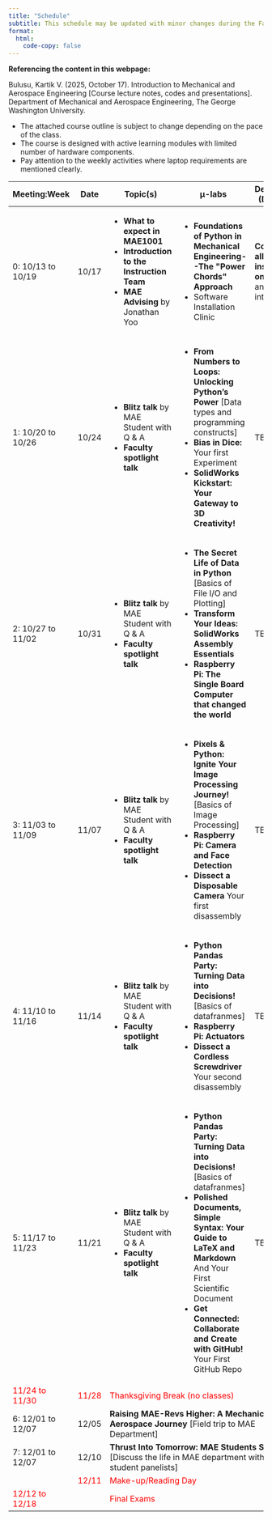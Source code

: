 ```yaml
---
title: "Schedule"
subtitle: This schedule may be updated with minor changes during the Fall 2025 semester
format:
  html:
    code-copy: false
---
```


<html>
<head>
    <style>
        body {
            -webkit-user-select: none; /* Safari */
            -moz-user-select: none; /* Firefox */
            -ms-user-select: none; /* IE10+/Edge */
            user-select: none; /* Standard */
        }
    </style>
</head>
<body>

:::{.callout-important}
**Referencing the content in this webpage:**

Bulusu, Kartik V. (2025, October 17). Introduction to Mechanical and Aerospace Engineering [Course lecture notes, codes and presentations]. Department of Mechanical and Aerospace Engineering, The George Washington University.
:::

:::{.callout-important}
- The attached course outline is subject to change depending on the pace of the class. 
- The course is designed with active learning modules with limited number of hardware components. 
- Pay attention to the weekly activities where laptop requirements are mentioned clearly.
<!-- - You are strongly encouraged to bring your own personal machine or laptop and participate with the [prerequisites](install-editor.qmd) installed.
 - Follow the instructions provided carefully and complete the required installations needed for this workshop. ([See prerequisites](install-editor.qmd))
 - Once you finish the **Steps 1, 2 and 3 in the installation instructions** in [prerequisites](install-editor.qmd), fill out the [Pre-workshop survey form](https://tinyurl.com/yrkacfd9). 
 - **You will be automatically entered into a raffle in the workshop on 10/12/2024 if you complete the installation check-in form.** -->
:::

```{=html}
<table style="width:100%">
    <colgroup>
        <col style="width:10%">
        <col style="width:5%">
        <col style="width:40%">
        <col style="width:35%">
        <col style="width:15%">
    </colgroup>
    <thead>
        <tr class="table-secondary">
            <th>Meeting:Week</th>   
            <th>Date</th>            
            <th>Topic(s)</th>
            <th>&mu;-labs</th>            
            <th>Deliverables (Due date)</th>             
            <!-- <th scope="col">Description and the $\mu $-lab </th> -->
        </tr>
    </thead>
    <tbody>
        <tr class="table-active">
            <td>0: 10/13 to 10/19</td>
            <td>10/17</td>  
            <td><ul>
                <li><strong>What to expect in MAE1001</strong></li>
                <li><strong>Introduction to the Instruction Team</strong></li>
                <li><strong>MAE Advising</strong> by Jonathan Yoo</li>
                <!-- <li>Prof. Plesniak or Prof. Shen's talk</li>                                 -->
            </td>                      
            <td><ul>
                <li><strong>Foundations of Python in Mechanical Engineering--The "Power Chords" Approach</strong></li>  
                <li>Software Installation Clinic</li>    
            </td>            
            <td><strong>Complete all installations on 10/17</strong> and enter into a raffle</td>      
        </tr>
        <tr class="table-active">
            <td>1: 10/20 to 10/26</td>
            <td>10/24</td>              
            <td><ul>
                <li><strong>Blitz talk</strong> by MAE Student with Q &amp; A </li>
                <li><strong>Faculty spotlight talk</strong></li>
                <!-- <li>MAE Advising by Jonathan Yoo</li> -->
                <!-- <li>Prof. Plesniak or Prof. Shen's talk</li>                                 -->
            </td>                      
            <td><ul>
                <li><strong>From Numbers to Loops: Unlocking Python’s Power</strong> [Data types and programming constructs]</li>  
                <li><strong>Bias in Dice:</strong> Your first Experiment</li>
                <li><strong>SolidWorks Kickstart: Your Gateway to 3D Creativity!</strong></li>                     
            </td>            
            <td>TBA</td>   
        </tr>
        <tr class="table-active">
            <td>2: 10/27 to 11/02</td>
            <td>10/31</td>            
            <td><ul>
                <li><strong>Blitz talk</strong> by MAE Student with Q &amp; A </li>
                <li><strong>Faculty spotlight talk</strong></li>
                <!-- <li>MAE Advising by Jonathan Yoo</li> -->
                <!-- <li>Prof. Plesniak or Prof. Shen's talk</li>                                 -->
            </td>          
            <td><ul>
                <li><strong>The Secret Life of Data in Python</strong> [Basics of File I/O and Plotting]</li>  
                <li><strong>Transform Your Ideas: SolidWorks Assembly Essentials</strong></li>                      
                <li><strong>Raspberry Pi: The Single Board Computer that changed the world</strong></li>                                                    
            </td>          
            <td>TBA</td>  
        </tr>
        <tr>
            <td>3: 11/03 to 11/09</td>
            <td>11/07</td>   
            <td><ul>
                <li><strong>Blitz talk</strong> by MAE Student with Q &amp; A </li>
                <li><strong>Faculty spotlight talk</strong></li>
                <!-- <li>MAE Advising by Jonathan Yoo</li> -->
                <!-- <li>Prof. Plesniak or Prof. Shen's talk</li>                                 -->
            </td>                     
            <td><ul>
                <li><strong>Pixels & Python: Ignite Your Image Processing Journey!</strong> [Basics of Image Processing]</li>  
                <li><strong>Raspberry Pi: Camera and Face Detection</strong></li>      
                <li><strong>Dissect a Disposable Camera</strong> Your first disassembly</li>     
            </td>            
            <td>TBA</td>
        </tr>        
        <tr class="table-active">
            <td>4: 11/10 to 11/16</td>
            <td>11/14</td>  
            <td><ul>
                <li><strong>Blitz talk</strong> by MAE Student with Q &amp; A </li>
                <li><strong>Faculty spotlight talk</strong></li>
                <!-- <li>MAE Advising by Jonathan Yoo</li> -->
                <!-- <li>Prof. Plesniak or Prof. Shen's talk</li>                                 -->
            </td> 
            <td><ul>
                <li><strong>Python Pandas Party: Turning Data into Decisions!</strong> [Basics of datafranmes]</li>  
                <li><strong>Raspberry Pi: Actuators</strong></li>  
                <li><strong>Dissect a Cordless Screwdriver</strong> Your second disassembly</li>                
            </td>            
            <td>TBA</td>
        </tr>             
        <tr>
            <td>5: 11/17 to 11/23</td>
            <td>11/21</td>            
            <td><ul>
                <li><strong>Blitz talk</strong> by MAE Student with Q &amp; A </li>
                <li><strong>Faculty spotlight talk</strong></li>
                <!-- <li>MAE Advising by Jonathan Yoo</li> -->
                <!-- <li>Prof. Plesniak or Prof. Shen's talk</li>                                 -->
            </td> 
            <td><ul>
                <li><strong>Python Pandas Party: Turning Data into Decisions!</strong> [Basics of datafranmes]</li>  
                <li><strong>Polished Documents, Simple Syntax: Your Guide to LaTeX and Markdown</strong> And Your First Scientific Document</li>     
                <li><strong>Get Connected: Collaborate and Create with GitHub!</strong> Your First GitHub Repo</li>                      
            </td>            
            <td>TBA</td>
        </tr>
        <tr class="table-active">
            <td style="color: red;">11/24 to 11/30</td>
            <td style="color: red;">11/28</td>            
            <td colspan="3" style="color: red;">Thanksgiving Break (no classes)</td>        
        </tr>         
        <tr>
            <td>6: 12/01 to 12/07</td>
            <td>12/05</td>            
            <td colspan="3"><strong>Raising MAE-Revs Higher: A Mechanical & Aerospace Journey</strong> [Field trip to MAE Department]</td>        
        </tr>   
        <tr>            
            <td>7: 12/01 to 12/07</td>
            <td>12/10</td>            
            <td colspan="3"><strong>Thrust Into Tomorrow: MAE Students Speak Out</strong> [Discuss the life in MAE department with the student panelists]</td>        
        </tr>    
        <!-- <tr class="table-info">
            <td> </td>
            <td style="color: red;">12/08</td>             
            <td colspan="4" style="color: red;" style="text-align: center;">Last Day of Classes</td>
        </tr>              -->
        <!-- <tr class="table-info">
            <td> </td>
            <td style="color: red;">12/09</td>             
            <td colspan="4" style="color: red;" style="text-align: center;">Designated Thursday</td>
        </tr>    -->
        <!-- <tr class="table-info">
            <td> </td>
            <td style="color: red;">12/10</td>             
            <td colspan="4" style="color: red;" style="text-align: center;">Designated Friday</td>
        </tr>            -->
        <tr class="table-info">
            <td> </td>
            <td style="color: red;">12/11</td>             
            <td colspan="4" style="color: red;" style="text-align: center;">Make-up/Reading Day</td>
        </tr>     
        <tr class="table-info">
            <td style="color: red;">12/12 to 12/18</td>
            <td></td>             
            <td colspan="4" style="color: red;" style="text-align: center;">Final Exams</td>
        </tr>           

        <!-- <tr class="table-active">
            <td>Week 11 [04/01/2024]</td>
            <td><code><b>while</b></code> loops, I/O</td>
            <td>04/03/2024</td>
            <td>04/05/2024</td>
            <td>Unit 1 » Module 4 & Module 5 (Due <b>April 10, 2024</b> by <b>11:59 PM</b>)</td>
        </tr>
        <tr>
            <td>Week 12 [04/08/2024]</td>
            <td><code><b>numpy</b></code> Arrays</td>
            <td>04/10/2024</td>
            <td>04/12/2024</td>
            <td>Assignment 3 (Due <b>April 20, 2024</b> by <b>11:59 PM</b>)</td>
        </tr>
        <tr class="table-active">
            <td><b>Week 13 [04/15/2024]</b></td>
            <td><b><u>Examination</u></b>
                <br><em>Location:</em> <b>Lecture room 1957 E Room 213</b>
                <br><em>Start time:</em> <b>3:45 PM</b></td>
            <td>04/17/2024</td>
            <td>04/19/2024</td>
            <td>Unit 2 » Module 0 (Due <b>April 25, 2024</b> by <b>11:59 PM</b>)</td>
        </tr> -->
        <!-- <tr>
            <td>Week 14 [04/22/2024]</td>
            <td>Advanced Topics</td>
            <td>04/24/2024</td>
            <td>04/26/2024</td>
            <td>Unit 2 » Module 1 & Assignemnt 4 (Due <b>May 01, 2024</b> by <b>11:59 PM</b>)</td>
        </tr> -->
        <!-- <tr class="table-active">
            <td>Week 15 [04/29/2024]</td>
            <td><em>Extra Lecture</em></td>
        </tr> -->
        <!-- <tr>
            <td>[04/30/2024]</td>
            <td>Make up Day</td>
        </tr> -->
        <!-- <tr class="table-active">
            <td>[05/01/2024]</td>
            <td>Designated Monday</td>
        </tr> -->
        <!-- <tr>
            <td>Week of <b>May 04</b> to <b>May 10</b></td>
            <td><b>Exam Week</b></td>
        </tr> -->
        
    </tbody>
</table>

```
<!-- </body>
</html> -->

